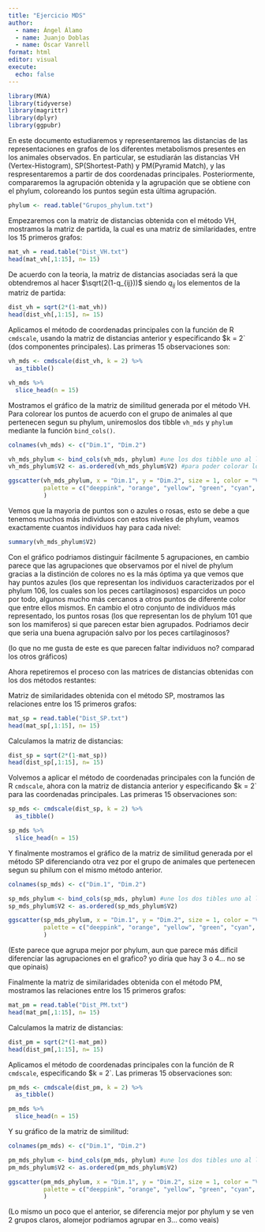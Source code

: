 ```yaml
---
title: "Ejercicio MDS"
author: 
  - name: Ángel Álamo
  - name: Juanjo Doblas
  - name: Óscar Vanrell 
format: html
editor: visual
execute:
  echo: false
---
```


```r
library(MVA)
library(tidyverse)
library(magrittr)
library(dplyr)
library(ggpubr)
```

En este documento estudiaremos y representaremos las distancias de las representaciones en grafos de los diferentes metabolismos presentes en los animales observados. En particular, se estudiarán las distancias VH (Vertex-Histogram), SP(Shortest-Path) y PM(Pyramid Match), y las respresentaremos a partir de dos coordenadas principales. Posteriormente, compararemos la agrupación obtenida y la agrupación que se obtiene con el phylum, coloreando los puntos según esta última agrupación.

```r
phylum <- read.table("Grupos_phylum.txt")

```



Empezaremos con la matriz de distancias obtenida con el método VH, mostramos la matriz de partida, la cual es una matriz de similaridades, entre los 15 primeros grafos:

```r
mat_vh = read.table("Dist_VH.txt")
head(mat_vh[,1:15], n= 15)
```

De acuerdo con la teoria, la matriz de distancias asociadas será la que obtendremos al hacer $\sqrt(2(1-q_{ij}))$ siendo $q_{ij}$ los elementos de la matriz de partida:

```r
dist_vh = sqrt(2*(1-mat_vh))
head(dist_vh[,1:15], n= 15)
```



Aplicamos el método de coordenadas principales con la función de R `cmdscale`, usando la matriz de distancias anterior y especificando \$k = 2\` (dos componentes principales). Las primeras 15 observaciones son:

```r
vh_mds <- cmdscale(dist_vh, k = 2) %>% 
  as_tibble()

vh_mds %>% 
  slice_head(n = 15)
```

Mostramos el gráfico de la matriz de similitud generada por el método VH. Para colorear los puntos de acuerdo con el grupo de animales al que pertenecen segun su phylum, uniremoslos dos tibble `vh_mds` y `phylum`  mediante la función `bind_cols()`.

```r
colnames(vh_mds) <- c("Dim.1", "Dim.2")

vh_mds_phylum <- bind_cols(vh_mds, phylum) #une los dos tibble uno al lado del otro
vh_mds_phylum$V2 <- as.ordered(vh_mds_phylum$V2) #para poder colorar los puntos

ggscatter(vh_mds_phylum, x = "Dim.1", y = "Dim.2", size = 1, color = "V2",
          palette = c("deeppink", "orange", "yellow", "green", "cyan", "blue", "purple", "violetred", "tan4", "orangered", "olivedrab", "black", "cornsilk3", "red4")
          )

```
Vemos que la mayoria de puntos son o azules o rosas, esto se debe a que tenemos muchos más individuos con estos niveles de phylum, veamos exactamente cuantos individuos hay para cada nivel:
```r
summary(vh_mds_phylum$V2)
```


Con el gráfico podriamos distinguir fácilmente 5 agrupaciones, en cambio parece que las agrupaciones que observamos por el nivel de phylum gracias a la distinción de colores no es la más óptima ya que vemos que hay puntos azules (los que representan los individuos caracterizados por el phylum 106, los cuales son los peces cartilaginosos) esparcidos un poco por todo, algunos mucho más cercanos a otros puntos de diferente color que entre ellos mismos. En cambio el otro conjunto de individuos más representado, los puntos rosas (los que representan los de phylum 101 que son los mamiferos) si que parecen estar bien agrupados. Podriamos decir que seria una buena agrupación salvo por los peces cartilaginosos?

(lo que no me gusta de este es que parecen faltar individuos no? comparad los otros gráficos)



Ahora repetiremos el proceso con las matrices de distancias obtenidas con los dos métodos restantes:

Matriz de similaridades obtenida con el método SP, mostramos las relaciones entre los 15 primeros grafos:

```r
mat_sp = read.table("Dist_SP.txt")
head(mat_sp[,1:15], n= 15)
```
Calculamos la matriz de distancias:
```r
dist_sp = sqrt(2*(1-mat_sp))
head(dist_sp[,1:15], n= 15)
```

Volvemos a aplicar el método de coordenadas principales con la función de R `cmdscale`, ahora con la matriz de distancia anterior y especificando \$k = 2\` para las coordenadas principales. Las primeras 15 observaciones son:

```r
sp_mds <- cmdscale(dist_sp, k = 2) %>% 
  as_tibble()

sp_mds %>% 
  slice_head(n = 15)
```

Y finalmente mostramos el gráfico de la matriz de similitud generada por el método SP diferenciando otra vez por el grupo de animales que pertenecen segun su philum con el mismo método anterior.
```r
colnames(sp_mds) <- c("Dim.1", "Dim.2")

sp_mds_phylum <- bind_cols(sp_mds, phylum) #une los dos tibles uno al lado del otro
sp_mds_phylum$V2 <- as.ordered(sp_mds_phylum$V2)

ggscatter(sp_mds_phylum, x = "Dim.1", y = "Dim.2", size = 1, color = "V2",
          palette = c("deeppink", "orange", "yellow", "green", "cyan", "blue", "purple", "violetred", "tan4", "orangered", "olivedrab", "black", "cornsilk3", "red4")
          )

```
(Este parece que agrupa mejor por phylum, aun que parece más dificil diferenciar las agrupaciones en el grafico? yo diria que hay 3 o 4... no se que opinais)





Finalmente la matriz de similaridades obtenida con el método PM, mostramos las relaciones entre los 15 primeros grafos:

```r
mat_pm = read.table("Dist_PM.txt")
head(mat_pm[,1:15], n= 15)
```

Calculamos la matriz de distancias:
```r
dist_pm = sqrt(2*(1-mat_pm))
head(dist_pm[,1:15], n= 15)
```


Aplicamos el método de coordenadas principales con la función de R `cmdscale`, especificando \$k = 2\`. Las primeras 15 observaciones son:

```r
pm_mds <- cmdscale(dist_pm, k = 2) %>% 
  as_tibble()

pm_mds %>% 
  slice_head(n = 15)
```

Y su gráfico de la matriz de similitud: 
```r
colnames(pm_mds) <- c("Dim.1", "Dim.2")

pm_mds_phylum <- bind_cols(pm_mds, phylum) #une los dos tibles uno al lado del otro
pm_mds_phylum$V2 <- as.ordered(pm_mds_phylum$V2)

ggscatter(pm_mds_phylum, x = "Dim.1", y = "Dim.2", size = 1, color = "V2",
          palette = c("deeppink", "orange", "yellow", "green", "cyan", "blue", "purple", "violetred", "tan4", "orangered", "olivedrab", "black", "cornsilk3", "red4")
          )

```


(Lo mismo un poco que el anterior, se diferencia mejor por phylum y se ven 2 grupos claros, alomejor podriamos agrupar en 3... como veais)